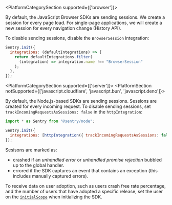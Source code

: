<PlatformCategorySection supported={['browser']}>

By default, the JavaScript Browser SDKs are sending sessions.
We create a session for every page load. For single-page applications, we will create a new session for every navigation change (History API).

To disable sending sessions, disable the `BrowserSession` integration:

```javascript
Sentry.init({
  integrations: (defaultIntegrations) => {
    return defaultIntegrations.filter(
      (integration) => integration.name !== "BrowserSession"
    );
  },
});
```

</PlatformCategorySection>

<PlatformCategorySection supported={['server']}>
<PlatformSection notSupported={['javascript.cloudflare', 'javascript.bun', 'javascript.deno']}>

By default, the Node.js-based SDKs are sending sessions.
Sessions are created for every incoming request.
To disable sending sessions, set `trackIncomingRequestsAsSessions: false` in the `httpIntegration`:

```javascript
import * as Sentry from "@sentry/node";

Sentry.init({
  integrations: [httpIntegration({ trackIncomingRequestsAsSessions: false })],
});
```

</PlatformSection >
</PlatformCategorySection>

Sesisons are marked as:

- crashed if an _unhandled error_ or _unhandled promise rejection_ bubbled up to the global handler.
- errored if the SDK captures an event that contains an exception (this includes manually captured errors).

To receive data on user adoption, such as users crash free rate percentage, and the number of users that have adopted a specific release, set the user on the [`initialScope`](/platforms/javascript/configuration/options/#initial-scope) when initializing the SDK.
